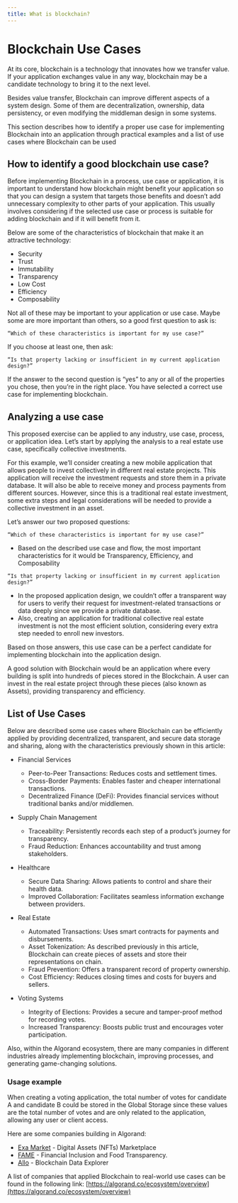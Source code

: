 ```yaml
---
title: What is blockchain?
---
```


# Blockchain Use Cases

At its core, blockchain is a technology that innovates how we transfer value. If your application exchanges value in any way, blockchain may be a candidate technology to bring it to the next level.

Besides value transfer, Blockchain can improve different aspects of a system design. Some of them are decentralization, ownership, data persistency, or even modifying the middleman design in some systems.

This section describes how to identify a proper use case for implementing Blockchain into an application through practical examples and a list of use cases where Blockchain can be used

## How to identify a good blockchain use case?

Before implementing Blockchain in a process, use case or application, it is important to understand how blockchain might benefit your application so that you can design a system that targets those benefits and doesn’t add unnecessary complexity to other parts of your application. This usually involves considering if the selected use case or process is suitable for adding blockchain and if it will benefit from it.

Below are some of the characteristics of blockchain that make it an attractive technology:

- Security
- Trust
- Immutability
- Transparency
- Low Cost
- Efficiency
- Composability

Not all of these may be important to your application or use case. Maybe some are more important than others, so a good first question to ask is:

`“Which of these characteristics is important for my use case?”`

If you choose at least one, then ask:

`“Is that property lacking or insufficient in my current application design?”`

If the answer to the second question is “yes” to any or all of the properties you chose, then you’re in the right place. You have selected a correct use case for implementing blockchain.

## Analyzing a use case

This proposed exercise can be applied to any industry, use case, process, or application idea. Let’s start by applying the analysis to a real estate use case, specifically collective investments.

For this example, we’ll consider creating a new mobile application that allows people to invest collectively in different real estate projects. This application will receive the investment requests and store them in a private database. It will also be able to receive money and process payments from different sources. However, since this is a traditional real estate investment, some extra steps and legal considerations will be needed to provide a collective investment in an asset.

Let’s answer our two proposed questions:

`“Which of these characteristics is important for my use case?”`

- Based on the described use case and flow, the most important characteristics for it would be Transparency, Efficiency, and Composability

`“Is that property lacking or insufficient in my current application design?”`

- In the proposed application design, we couldn’t offer a transparent way for users to verify their request for investment-related transactions or data deeply since we provide a private database.
- Also, creating an application for traditional collective real estate investment is not the most efficient solution, considering every extra step needed to enroll new investors.

Based on those answers, this use case can be a perfect candidate for implementing blockchain into the application design.

A good solution with Blockchain would be an application where every building is split into hundreds of pieces stored in the Blockchain. A user can invest in the real estate project through these pieces (also known as Assets), providing transparency and efficiency.

## List of Use Cases

Below are described some use cases where Blockchain can be efficiently applied by providing decentralized, transparent, and secure data storage and sharing, along with the characteristics previously shown in this article:

- Financial Services

  - Peer-to-Peer Transactions: Reduces costs and settlement times.
  - Cross-Border Payments: Enables faster and cheaper international transactions.
  - Decentralized Finance (DeFi): Provides financial services without traditional banks and/or middlemen.

- Supply Chain Management

  - Traceability: Persistently records each step of a product’s journey for transparency.
  - Fraud Reduction: Enhances accountability and trust among stakeholders.

- Healthcare

  - Secure Data Sharing: Allows patients to control and share their health data.
  - Improved Collaboration: Facilitates seamless information exchange between providers.

- Real Estate

  - Automated Transactions: Uses smart contracts for payments and disbursements.
  - Asset Tokenization: As described previously in this article, Blockchain can create pieces of assets and store their representations on chain.
  - Fraud Prevention: Offers a transparent record of property ownership.
  - Cost Efficiency: Reduces closing times and costs for buyers and sellers.

- Voting Systems
  - Integrity of Elections: Provides a secure and tamper-proof method for recording votes.
  - Increased Transparency: Boosts public trust and encourages voter participation.

Also, within the Algorand ecosystem, there are many companies in different industries already implementing blockchain, improving processes, and generating game-changing solutions.

### Usage example

When creating a voting application, the total number of votes for candidate A and candidate B could be stored in the Global Storage since these values are the total number of votes and are only related to the application, allowing any user or client access.

Here are some companies building in Algorand:

- [Exa Market](https://exa.market/) - Digital Assets (NFTs) Marketplace
- [FAME](https://algofame.org/) - Financial Inclusion and Food Transparency.
- [Allo](https://allo.info/) - Blockchain Data Explorer

A list of companies that applied Blockchain to real-world use cases can be found in the following link: [https://algorand.co/ecosystem/overview](https://algorand.co/ecosystem/overview)
